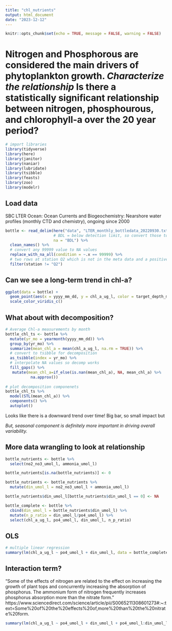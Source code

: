 ```yaml
---
title: "chl_nutrients"
output: html_document
date: "2023-12-12"
---
```


```r
knitr::opts_chunk$set(echo = TRUE, message = FALSE, warning = FALSE)
```

# Nitrogen and Phosphorous are considered the main drivers of phytoplankton growth. *Characterize the relationship* Is there a statistically significant relationship between nitrogen, phosphourous, and chlorophyll-a over the 20 year period?

```r
# import libraries 
library(tidyverse)
library(here)
library(janitor)
library(naniar)
library(lubridate)
library(tsibble)
library(feasts)
library(zoo)
library(modelr)
```

## Load data
SBC LTER Ocean: Ocean Currents and Biogeochemistry: Nearshore water profiles (monthly CTD and chemistry), ongoing since 2000

```r
bottle <- read_delim(here("data", "LTER_monthly_bottledata_20220930.txt"), 
                     # BDL = below detection limit, so convert those to NA
                     na = "BDL") %>% 
  clean_names() %>% 
  # convert any 99999 value to NA values 
  replace_with_na_all(condition = ~.x == 99999) %>% 
  # two rows at station Q2 which is not in the meta data and a positive longitude...
  filter(station != "Q2")
```

## Can we see a long-term trend in chl-a?
```r
ggplot(data = bottle) +
  geom_point(aes(x = yyyy_mm_dd, y = chl_a_ug_l, color = target_depth_m)) +
  scale_color_viridis_c()
```
## What about with decomposition?
```r
# Average Chl-a measurements by month
bottle_chl_ts <- bottle %>% 
  mutate(yr_mo = yearmonth(yyyy_mm_dd)) %>% 
  group_by(yr_mo) %>% 
  summarize(mean_chl_a = mean(chl_a_ug_l, na.rm = TRUE)) %>% 
  # convert to tsibble for decomposition
  as_tsibble(index = yr_mo) %>% 
  # interpolate NA values so decomp works
  fill_gaps() %>% 
   mutate(mean_chl_a=if_else(is.nan(mean_chl_a), NA, mean_chl_a) %>% 
           na.approx())
  
# plot decomposition componenets
bottle_chl_ts %>% 
  model(STL(mean_chl_a)) %>% 
  components() %>% 
  autoplot()
```
Looks like there is a downward trend over time! Big bar, so small impact but 

*But, seasonal component is definitely more important in driving overall variability.*

## More data wrangling to look at relationship
```r
bottle_nutrients <- bottle %>% 
  select(no2_no3_umol_l, ammonia_umol_l)

bottle_nutrients[is.na(bottle_nutrients)] <- 0

bottle_nutrients <- bottle_nutrients %>% 
  mutate(din_umol_l = no2_no3_umol_l + ammonia_umol_l)

bottle_nutrients$din_umol_l[bottle_nutrients$din_umol_l == 0] <- NA

bottle_complete <- bottle %>% 
  cbind(din_umol_l = bottle_nutrients$din_umol_l) %>% 
  mutate(n_p_ratio = din_umol_l/po4_umol_l) %>% 
  select(chl_a_ug_l, po4_umol_l, din_umol_l, n_p_ratio)
```

## OLS
```r
# multiple linear regression
summary(lm(chl_a_ug_l ~ po4_umol_l + din_umol_l, data = bottle_complete))
```
## Interaction term?
"Some of the effects of nitrogen are related to the effect on increasing the growth of plant tops and concurrently increasing the absorption of phosphorus. The ammonium form of nitrogen frequently increases phosphorus absorption more than the nitrate form." https://www.sciencedirect.com/science/article/pii/S0065211308601273#:~:text=Some%20of%20the%20effects%20of,more%20than%20the%20nitrate%20form. 
```r
summary(lm(chl_a_ug_l ~ po4_umol_l + din_umol_l + po4_umol_l:din_umol_l, data = bottle_complete))
```

